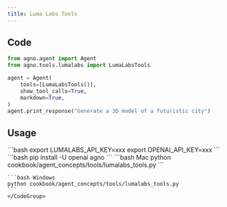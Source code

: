 ```yaml
---
title: Luma Labs Tools
---
```


## Code

```python cookbook/agent_concepts/tools/lumalabs_tools.py
from agno.agent import Agent
from agno.tools.lumalabs import LumaLabsTools

agent = Agent(
    tools=[LumaLabsTools()],
    show_tool_calls=True,
    markdown=True,
)
agent.print_response("Generate a 3D model of a futuristic city")
```

## Usage

<Steps>
  <Snippet file="create-venv-step.mdx" />

  <Step title="Set your API key">
    ```bash
    export LUMALABS_API_KEY=xxx
    export OPENAI_API_KEY=xxx
    ```
  </Step>

  <Step title="Install libraries">
    ```bash
    pip install -U openai agno
    ```
  </Step>

  <Step title="Run Agent">
    <CodeGroup>
    ```bash Mac
    python cookbook/agent_concepts/tools/lumalabs_tools.py
    ```

    ```bash Windows
    python cookbook/agent_concepts/tools/lumalabs_tools.py
    ```
    </CodeGroup>
  </Step>
</Steps>